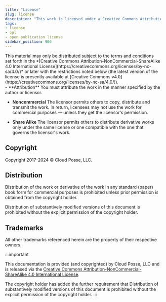 ```yaml
---
title: "License"
slug: license
description: "This work is licensed under a Creative Commons Attribution-NonCommercial-ShareAlike 4.0 International License."
tags:
- license
- opl
- open publication license
sidebar_position: 900
---
```


<Intro>
  This material may only be distributed subject to the terms and conditions set forth in the *[Creative Commons Attribution-NonCommercial-ShareAlike 4.0 International License](https://creativecommons.org/licenses/by-nc-sa/4.0/)* or later with the restrictions noted below (the latest version of the license is presently available at [Creative Commons v4.0](https://creativecommons.org/licenses/by-nc-sa/4.0/)).

  <div className="license">
  <i className="fab fa-creative-commons" title="Creative Commons License"></i>
  <i className="fab fa-creative-commons-by" title="Attribution"></i>
  <i className="fab fa-creative-commons-nc" title="Noncommercial"></i>
  <i className="fab fa-creative-commons-sa" title="Share Alike"></i>
  </div>
</Intro>


<KeyPoints title="General License Terms">
- **Attribution** You must attribute the work in the manner specified by the author or licensor.

- **Noncommercial** The licensor permits others to copy, distribute and transmit the work. In return, licensees may not use the work for commercial purposes — unless they get the licensor's permission.

- **Share Alike** The licensor permits others to distribute derivative works only under the same license or one compatible with the one that governs the licensor's work.
</KeyPoints>


## Copyright

Copyright 2017-2024 © Cloud Posse, LLC.

## Distribution

Distribution of the work or derivative of the work in any standard (paper) book form for commercial purposes is prohibited unless prior permission is obtained from the copyright holder.

Distribution of substantively modified versions of this document is prohibited without the explicit permission of the copyright holder.

## Trademarks

All other trademarks referenced herein are the property of their respective owners.

:::important

This documentation is provided (and copyrighted) by Cloud Posse, LLC and is released via the [Creative Commons Attribution-NonCommercial-ShareAlike 4.0 International License](https://creativecommons.org/licenses/by-nc-sa/4.0/).

The copyright holder has added the further requirement that Distribution of substantively modified versions of this document is prohibited without the explicit permission of the copyright holder.
:::
